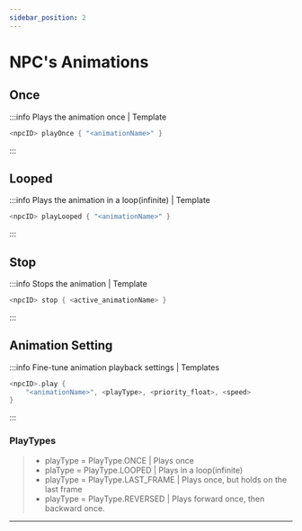 ```yaml
---
sidebar_position: 2
---
```


# NPC's Animations

## Once

:::info Plays the animation once | Template
```kts
<npcID> playOnce { "<animationName>" }
```
:::

## Looped

:::info Plays the animation in a loop(infinite) | Template
```kts
<npcID> playLooped { "<animationName>" }
```
:::

## Stop

:::info Stops the animation | Template
```kts
<npcID> stop { <active_animationName> }
```
:::

## Animation Setting

:::info Fine-tune animation playback settings | Templates
```kts
<npcID>.play {
    "<animationName>", <playType>, <priority_float>, <speed>
}
```
:::

### PlayTypes

> - playType = PlayType.ONCE | Plays once
> - plaType = PlayType.LOOPED | Plays in a loop(infinite)
> - playType = PlayType.LAST_FRAME | Plays once, but holds on the last frame
> - playType = PlayType.REVERSED | Plays forward once, then backward once.

---